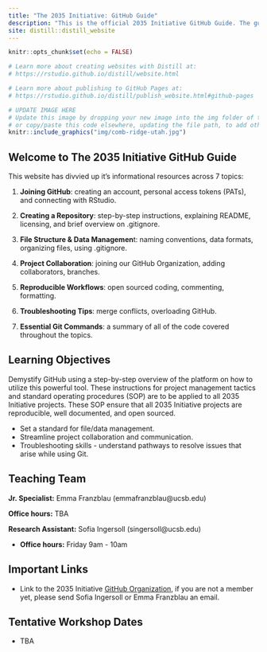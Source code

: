 ```yaml
---
title: "The 2035 Initiative: GitHub Guide"
description: "This is the official 2035 Initiative GitHub Guide. The guide includes standard operating procedures for 2035 Initiative projects, along with helpful tips for getting started, and troubleshooting."
site: distill::distill_website
---
```


```r
knitr::opts_chunk$set(echo = FALSE)

# Learn more about creating websites with Distill at:
# https://rstudio.github.io/distill/website.html

# Learn more about publishing to GitHub Pages at:
# https://rstudio.github.io/distill/publish_website.html#github-pages

```

```r

# UPDATE IMAGE HERE 
# Update this image by dropping your new image into the img folder of the project, then open the index.Rmd & change the path to point to the new image. 
# or copy/paste this code elsewhere, updating the file path, to add other images to your site!
knitr::include_graphics("img/comb-ridge-utah.jpg")
```
## Welcome to The 2035 Initiative GitHub Guide

This website has divvied up it's informational resources across 7 topics:

(1) **Joining GitHub**: creating an account, personal access tokens (PATs), and connecting with RStudio.

(2) **Creating a Repository**: step-by-step instructions, explaining README, licensing, and brief overview on .gitignore.

(3) **File Structure & Data Managemen**t: naming conventions, data formats, organizing files, using .gitignore.

(4) **Project Collaboration**: joining our GitHub Organization, adding collaborators, branches.

(5) **Reproducible Workflows**: open sourced coding, commenting, formatting.

(6) **Troubleshooting Tips**: merge conflicts, overloading GitHub.

(7) **Essential Git Commands**: a summary of all of the code covered throughout the topics.

## Learning Objectives

Demystify GitHub using a step-by-step overview of the platform on how to utilize this powerful tool. These instructions for project management tactics and standard operating procedures (SOP) are to be applied to all 2035 Initiative projects. These SOP ensure that all 2035 Initiative projects are reproducible, well documented, and open sourced.

-   Set a standard for file/data management.
-   Streamline project collaboration and communication.
-   Troubleshooting skills - understand pathways to resolve issues that arise while using Git.

## Teaching Team

**Jr. Specialist:** Emma Franzblau (emmafranzblau\@ucsb.edu)

**Office hours:** TBA

**Research Assistant:** Sofia Ingersoll (singersoll\@ucsb.edu)

-   **Office hours:** Friday 9am - 10am

## Important Links

-   Link to the 2035 Initiative [GitHub Organization](https://github.com/The2035Initiative), if you are not a member yet, please send Sofia Ingersoll or Emma Franzblau an email.

## Tentative Workshop Dates

-   TBA
